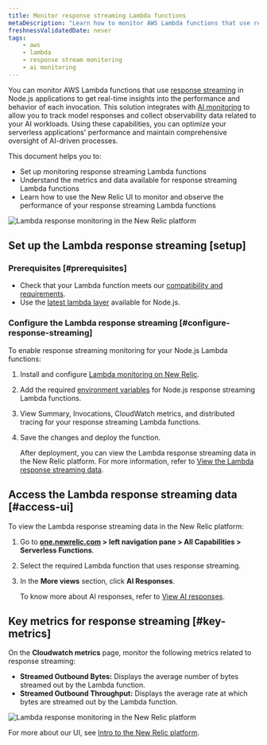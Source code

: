 ```yaml
---
title: Monitor response streaming Lambda functions
metaDescription: "Learn how to monitor AWS Lambda functions that use response streaming in the New Relic."
freshnessValidatedDate: never
tags:
    - aws
    - lambda
    - response stream monitoring
    - ai monitoring
---
```



You can monitor AWS Lambda functions that use [response streaming](https://aws.amazon.com/blogs/compute/introducing-aws-lambda-response-streaming/) in Node.js applications to get real-time insights into the performance and behavior of each invocation. This solution integrates with [AI monitoring](/docs/ai-monitoring/intro-to-ai-monitoring/) to allow you to track model responses and collect observability data related to your AI workloads. Using these capabilities, you can optimize your serverless applications' performance and maintain comprehensive oversight of AI-driven processes.


This document helps you to:

* Set up monitoring response streaming Lambda functions
* Understand the metrics and data available for response streaming Lambda functions 
* Learn how to use the New Relic UI to monitor and observe the performance of your response streaming Lambda functions

<img
    title="New Relic AI Responses page"
    alt="Lambda response monitoring in the New Relic platform"
    src="/images/ss-ai-response-page.gif"
/>

## Set up the Lambda response streaming [setup]


### Prerequisites [#prerequisites]


* Check that your Lambda function meets our [compatibility and requirements](/docs/serverless-function-monitoring/aws-lambda-monitoring/instrument-lambda-function/compatibility-requirement-lambda-monitoring).
* Use the [latest lambda layer](https://layers.newrelic-external.com) available for Node.js.


### Configure the Lambda response streaming [#configure-response-streaming]

To enable response streaming monitoring for your Node.js Lambda functions:

1. Install and configure [Lambda monitoring on New Relic](/docs/serverless-function-monitoring/aws-lambda-monitoring/instrument-lambda-function/compatibility-requirement-lambda-monitoring).

2. Add the required [environment variables](/docs/serverless-function-monitoring/aws-lambda-monitoring/instrument-lambda-function/env-variables-lambda) for Node.js response streaming Lambda functions.

3. View Summary, Invocations, CloudWatch metrics, and distributed tracing for your response streaming Lambda functions.

4. Save the changes and deploy the function.

    After deployment, you can view the Lambda response streaming data in the New Relic platform. For more information, refer to [View the Lambda response streaming data](#view-response-streaming-data).


## Access the Lambda response streaming data [#access-ui]

To view the Lambda response streaming data in the New Relic platform:

1. Go to <DNT>**[one.newrelic.com](https://one.newrelic.com) > left navigation pane > All Capabilities > Serverless Functions**</DNT>.
2. Select the required Lambda function that uses response streaming.
3. In the **More views** section, click **AI Responses**.

    To know more about AI responses, refer to [View AI responses](/docs/ai-monitoring/explore-ai-data/view-ai-responses).

## Key metrics for response streaming [#key-metrics]

On the **Cloudwatch metrics** page, monitor the following metrics related to response streaming:

* **Streamed Outbound Bytes:** Displays the average number of bytes streamed out by the Lambda function.
* **Streamed Outbound Throughput:** Displays the average rate at which bytes are streamed out by the Lambda function.

<img
    title="New Relic AI Responses page"
    alt="Lambda response monitoring in the New Relic platform"
    src="/images/ss-ai-response.webp"
/>


For more about our UI, see [Intro to the New Relic platform](/docs/new-relic-solutions/new-relic-one/introduction-new-relic-platform).

